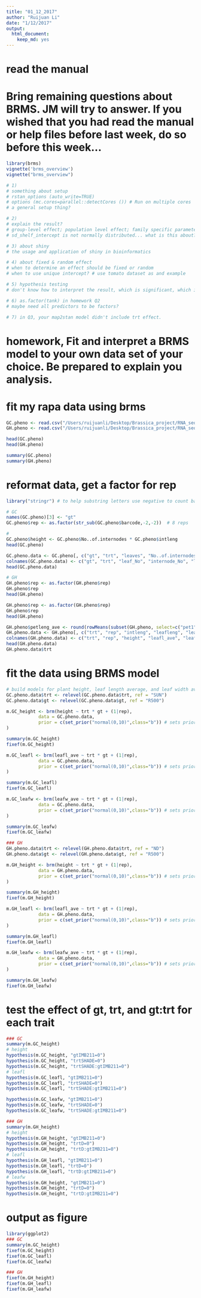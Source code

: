 ```yaml
---
title: "01_12_2017"
author: "Ruijuan Li"
date: "1/12/2017"
output: 
  html_document: 
    keep_md: yes
---
```


# read the manual 
# Bring remaining questions about BRMS.  JM will try to answer.  If you wished that you had read the manual or help files before last week, do so before this week...

```r
library(brms)
vignette('brms_overview')
vignette("brms_overview")

# 1) 
# something about setup 
# rstan_options (auto_write=TRUE)
# options (mc.cores=parallel::detectCores ()) # Run on multiple cores
# a general setup thing? 

# 2) 
# explain the result? 
# group-level effect; population level effect; family specific parameters 
# sd_shelf_intercept is not normally distributed... what is this about? 

# 3) about shiny 
# the usage and application of shiny in bioinformatics 

# 4) about fixed & random effect 
# when to determine an effect should be fixed or random 
# when to use unique intercept? # use tomato dataset as and example 

# 5) hypothesis testing 
# don't know how to interpret the result, which is significant, which is not? 

# 6) as.factor(tank) in homework Q2 
# maybe need all predictors to be factors? 

# 7) in Q3, your map2stan model didn't include trt effect. 
```

# homework, Fit and interpret a BRMS model to your own data set of your choice.  Be prepared to explain you analysis.
# fit my rapa data using brms 
```r
GC.pheno <- read.csv("/Users/ruijuanli/Desktop/Brassica_project/RNA_seq/data/shade_avoidance_expt_in_GC.csv",na.string=c("NA","N/A")) # replace all NA w/ N/A (the standard missing data format in R)
GH.pheno <- read.csv("/Users/ruijuanli/Desktop/Brassica_project/RNA_seq/data/shade_avoidance_expt_in_GH.csv", na.string=c("NA","N/A"))

head(GC.pheno)
head(GH.pheno)

summary(GC.pheno) 
summary(GH.pheno)
```

# reformat data, get a factor for rep 
```r
library("stringr") # to help substring letters use negative to count backwards

# GC 
names(GC.pheno)[3] <- "gt"
GC.pheno$rep <- as.factor(str_sub(GC.pheno$barcode,-2,-2))  # 8 reps 

# 
GC.pheno$height <- GC.pheno$No..of.internodes * GC.pheno$intleng
head(GC.pheno)

GC.pheno.data <- GC.pheno[, c("gt", "trt", "leaves", "No..of.internodes", "leafl", "leafw", "petleng", "rep", "height")]
colnames(GC.pheno.data) <- c("gt", "trt", "leaf_No", "internode_No", "leafl_ave", "leafw_ave", "petleng_ave", "rep", "height")
head(GC.pheno.data)

# GH 
GH.pheno$rep <- as.factor(GH.pheno$rep)
GH.pheno$rep 
head(GH.pheno)

GH.pheno$rep <- as.factor(GH.pheno$rep)
GH.pheno$rep 
head(GH.pheno)

GH.pheno$petleng_ave <- round(rowMeans(subset(GH.pheno, select=c("pet1", "pet2", "pet3")), na.rm = T), digits = 1)
GH.pheno.data <- GH.pheno[, c("trt", "rep", "intleng", "leafleng", "leafwid", "leafnum", "internum", "species", "petleng_ave")]
colnames(GH.pheno.data) <- c("trt", "rep", "height", "leafl_ave", "leafw_ave", "leaf_No", "internode_No", "gt", "petleng_ave")
head(GH.pheno.data)
GH.pheno.data$trt
``` 

# fit the data using BRMS model 
```r
# build models for plant height, leaf length average, and leaf width average 
GC.pheno.data$trt <- relevel(GC.pheno.data$trt, ref = "SUN")
GC.pheno.data$gt <- relevel(GC.pheno.data$gt, ref = "R500") 

m.GC_height <- brm(height ~ trt * gt + (1|rep), 
            data = GC.pheno.data,
            prior = c(set_prior("normal(0,10)",class="b")) # sets prior for all b coefficients  
) 

summary(m.GC_height)
fixef(m.GC_height)

m.GC_leafl <- brm(leafl_ave ~ trt * gt + (1|rep), 
            data = GC.pheno.data,
            prior = c(set_prior("normal(0,10)",class="b")) # sets prior for all b coefficients  
) 

summary(m.GC_leafl)
fixef(m.GC_leafl) 

m.GC_leafw <- brm(leafw_ave ~ trt * gt + (1|rep), 
            data = GC.pheno.data,
            prior = c(set_prior("normal(0,10)",class="b")) # sets prior for all b coefficients  
) 

summary(m.GC_leafw)
fixef(m.GC_leafw)  

### GH 
GH.pheno.data$trt <- relevel(GH.pheno.data$trt, ref = "ND")
GH.pheno.data$gt <- relevel(GH.pheno.data$gt, ref = "R500") 

m.GH_height <- brm(height ~ trt * gt + (1|rep), 
            data = GH.pheno.data,
            prior = c(set_prior("normal(0,10)",class="b")) # sets prior for all b coefficients  
) 

summary(m.GH_height)
fixef(m.GH_height)

m.GH_leafl <- brm(leafl_ave ~ trt * gt + (1|rep), 
            data = GH.pheno.data,
            prior = c(set_prior("normal(0,10)",class="b")) # sets prior for all b coefficients  
) 

summary(m.GH_leafl)
fixef(m.GH_leafl) 

m.GH_leafw <- brm(leafw_ave ~ trt * gt + (1|rep), 
            data = GH.pheno.data,
            prior = c(set_prior("normal(0,10)",class="b")) # sets prior for all b coefficients  
) 

summary(m.GH_leafw)
fixef(m.GH_leafw)  
```

# test the effect of gt, trt, and gt:trt for each trait 
```r
### GC 
summary(m.GC_height)
# height 
hypothesis(m.GC_height, "gtIMB211=0")
hypothesis(m.GC_height, "trtSHADE=0")
hypothesis(m.GC_height, "trtSHADE:gtIMB211=0")
# leafl
hypothesis(m.GC_leafl, "gtIMB211=0")
hypothesis(m.GC_leafl, "trtSHADE=0")
hypothesis(m.GC_leafl, "trtSHADE:gtIMB211=0")

hypothesis(m.GC_leafw, "gtIMB211=0")
hypothesis(m.GC_leafw, "trtSHADE=0")
hypothesis(m.GC_leafw, "trtSHADE:gtIMB211=0")

### GH 
summary(m.GH_height)
# height 
hypothesis(m.GH_height, "gtIMB211=0")
hypothesis(m.GH_height, "trtD=0")
hypothesis(m.GH_height, "trtD:gtIMB211=0")
# leafl 
hypothesis(m.GH_leafl, "gtIMB211=0") 
hypothesis(m.GH_leafl, "trtD=0")
hypothesis(m.GH_leafl, "trtD:gtIMB211=0")
# leafw 
hypothesis(m.GH_height, "gtIMB211=0")
hypothesis(m.GH_height, "trtD=0")
hypothesis(m.GH_height, "trtD:gtIMB211=0") 
```

# output as figure 
```r
library(ggplot2)
### GC 
summary(m.GC_height)    
fixef(m.GC_height)
fixef(m.GC_leafl)
fixef(m.GC_leafw) 

### GH 
fixef(m.GH_height)
fixef(m.GH_leafl)
fixef(m.GH_leafw)
``` 



